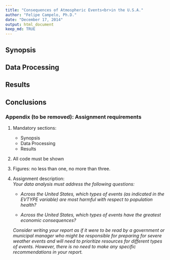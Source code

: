 ```yaml
---
title: "Consequences of Atmospheric Events<br>in the U.S.A."
author: "Felipe Campelo, Ph.D."
date: "December 17, 2014"
output: html_document
keep_md: TRUE
---
```


## Synopsis

## Data Processing

## Results

## Conclusions

### Appendix (to be removed): Assignment requirements

1. Mandatory sections: 
      - Synopsis
      - Data Processing
      - Results
      
2. All code must be shown

3. Figures: no less than one, no more than three.

4. Assignment description:  
      *Your data analysis must address the following questions:*
      
      - *Across the United States, which types of events (as indicated in the EVTYPE variable) are most           harmful with respect to population health?*
      
      - *Across the United States, which types of events have the greatest economic consequences?*
      
      *Consider writing your report as if it were to be read by a government or municipal manager who might be responsible for preparing for severe weather events and will need to prioritize resources for different types of events. However, there is no need to make any specific recommendations in your report.*